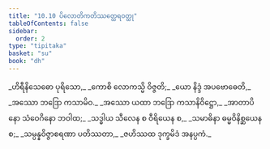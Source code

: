 ```yaml
---
title: "10.10 ပိလောတိကတိဿတ္ထေရဝတ္ထု"
tableOfContents: false
sidebar:
  order: 2
type: "tipitaka"
basket: "su"
book: "dh"
---
```



<DynamicBreadcrumb />

<Division number="143" book="dh">

<Paragraph number="153" type="verses" book="dh">
_ဟိရီနိသေဓော ပုရိသော,_  
_ကောစိ လောကသ္မိ ဝိဇ္ဇတိ;_  
_ယော နိဒ္ဒံ အပဗောဓေတိ,_  
_အဿော ဘဒြော ကသာမိဝ._  

</Paragraph>

</Division>
<Division number="144" book="dh">

<Paragraph number="154" type="verses" book="dh">
_အဿော ယထာ ဘဒြော ကသာနိဝိဋ္ဌော,_  
_အာတာပိနော သံဝေဂိနော ဘဝါထ;_  
_သဒ္ဓါယ သီလေန စ ဝီရိယေန စ,_  
_သမာဓိနာ ဓမ္မဝိနိစ္ဆယေန စ;_  
_သမ္ပန္နဝိဇ္ဇာစရဏာ ပတိဿတာ,_  
_ဇဟိဿထ ဒုက္ခမိဒံ အနပ္ပကံ._
</Paragraph>
</Division>